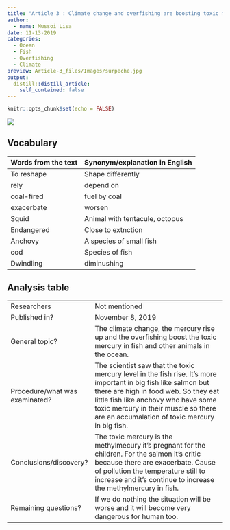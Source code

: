 ```yaml
---
title: "Article 3 : Climate change and overfishing are boosting toxic mercury levels in fish"
author:
  - name: Mussoi Lisa
date: 11-13-2019
categories:
  - Ocean
  - Fish
  - Overfishing
  - Climate 
preview: Article-3_files/Images/surpeche.jpg
output:
  distill::distill_article:
    self_contained: false
---
```


```r
knitr::opts_chunk$set(echo = FALSE)
```


![](Article-3_files/Images/mercure.png)




## Vocabulary 

| Words from the text | Synonym/explanation in English |
| ------------------- | ------------------------------ |
| To reshape| Shape differently  |
|  rely | depend on  |
| coal-fired | fuel by coal |
| exacerbate | worsen |
| Squid | Animal with tentacule, octopus |
| Endangered | Close to extnction|
| Anchovy | A species of small fish |
| cod |  Species of fish |
| Dwindling |diminushing |

## Analysis table 

|                              |                                                                     |
| ---------------------------- | ------------------------------------------------------------------- |
| Researchers                  |  Not mentioned     |
| Published in?                |  November 8, 2019  |
| General topic?               | The climate change, the mercury rise up and the overfishing boost the toxic mercury in fish and other animals in the ocean. |
| Procedure/what was examinated? | The scientist saw that the toxic mercury level in the fish rise. It's more important in big fish like salmon but there are high in food web. So they eat little fish like anchovy who have some toxic mercury in their muscle so there are an accumalation of toxic mercury in big fish.  |
| Conclusions/discovery?       | The toxic mercury is the methylmecury it's pregnant for the children. For the salmon it's critic because there are exacerbate. Cause of pollution the temperature still to increase and it's continue to increase the methylmercury in fish.|
| Remaining questions?         | If we do nothing the situation will be worse and it will become very dangerous for human too.  |



